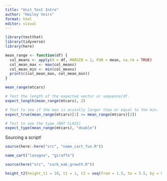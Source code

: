 ```yaml
---
title: "Unit Test Intro"
author: "Hailey Veirs"
format: html
editor: visual
---
```


```r
library(testthat)
library(tidyverse)
library(here)
```



```r
mean_range <- function(df) {
  col_means <- apply(X = df, MARGIN = 2, FUN = mean, na.rm = TRUE)
  col_mean_max <- max(col_means)
  col_mean_min <- min(col_means)
  print(c(col_mean_max, col_mean_min))
}

mean_range(mtcars)
```

```r
# Test the length of the expected vector or sequence/df.
expect_length(mean_range(mtcars), 2)
```

```r
# Test to see if the max is acutally larger than or equal to the min.
expect_true(mean_range(mtcars)[1] >= mean_range(mtcars)[2])
```

```r
# Test to see the type (NOT CLASS)
expect_type(mean_range(mtcars), "double")
```

Sourcing a script!

```r
source(here::here("src", "name_cart_fun.R"))

name_cart("lasagna", "giraffe")
```

```r
source(here("src", "cork_oak_growth.R"))

height_t2(height_t1 = 10, t1 = 1, t2 = seq(from = 1.5, to = 5.5, by = 0.5))
```



